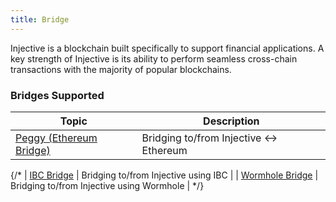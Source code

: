 ```yaml
---
title: Bridge
---
```


Injective is a blockchain built specifically to support financial applications. A key strength of Injective is its ability to perform seamless cross-chain transactions with the majority of popular blockchains.

### Bridges Supported

| Topic                                  | Description                               |
| -------------------------------------- | ----------------------------------------- |
| [Peggy (Ethereum Bridge)](./ethereum/) | Bridging to/from Injective ↔ Ethereum   |

{/* 
| [IBC Bridge](./ibc/)                   | Bridging to/from Injective using IBC      |
| [Wormhole Bridge](./wormhole/)         | Bridging to/from Injective using Wormhole |
*/}
